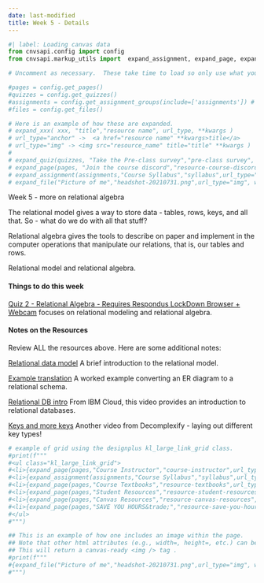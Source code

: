 ```yaml
---
date: last-modified
title: Week 5 - Details
---
```


```python
#| label: Loading canvas data
from cnvsapi.config import config
from cnvsapi.markup_utils import  expand_assignment, expand_page, expand_quiz, expand_file

# Uncomment as necessary.  These take time to load so only use what you need.

#pages = config.get_pages()
#quizzes = config.get_quizzes()
#assignments = config.get_assignment_groups(include=['assignments']) # from Canvas
#files = config.get_files()

# Here is an example of how these are expanded.
# expand_xxx( xxx, "title","resource name", url_type, **kwargs )
# url_type="anchor" ->  <a href="resource name" **kwargs>title</a>
# url_type="img" -> <img src="resource_name" title="title" **kwargs )
#
# expand_quiz(quizzes, "Take the Pre-class survey","pre-class survey", url_type="anchor", target="_blank")
# expand_page(pages, "Join the course discord","resource-course-discord", url_type="anchor", target="_blank")
# expand_assignment(assignments,"Course Syllabus","syllabus",url_type="anchor")
# expand_file("Picture of me","headshot-20210731.png",url_type="img", width="200px")

```

<p class="lead">Week 5 - more on relational algebra</p>

The relational model gives a way to store data - tables, rows, keys, and all that.  So - what do we do with all that stuff?  

Relational algebra gives the tools to describe on paper and implement in the computer operations that manipulate our relations, that is, our tables and rows.

<!-- overview-block-begin -->

<p class="lead">Relational model and relational algebra.</p>
    
<!-- overview-block-end -->


<!-- deliverables-block-begin -->
#### Things to do this week


[Quiz 2 - Relational Algebra - Requires Respondus LockDown Browser + Webcam](https://virginiacommonwealth.instructure.com/courses/122236/assignments/1241122) focuses on relational modeling and relational algebra.

<!-- deliverables-block-end -->

<!-- resources-block-begin -->
#### Notes on the Resources

Review ALL the resources above. Here are some additional notes:
    
[Relational data model](https://virginiacommonwealth.instructure.com/courses/122236/pages/resource-week-5-relational-data-model) A brief introduction to the relational model.


[Example translation](https://virginiacommonwealth.instructure.com/courses/122236/pages/resource-week-5-example-translation) A worked example converting an ER diagram to a relational schema.


[Relational DB intro](https://virginiacommonwealth.instructure.com/courses/122236/pages/resource-week-5-relational-db-intro) From IBM Cloud, this video provides an introduction to relational databases.


[Keys and more keys](https://virginiacommonwealth.instructure.com/courses/122236/pages/resource-week-5-keys-and-more-keys) Another video from Decomplexify - laying out different key types!

<!-- resources-block-end -->



```python
# example of grid using the designplus kl_large_link_grid class.
#print(f"""
#<ul class="kl_large_link_grid">
#<li>{expand_page(pages,"Course Instructor","course-instructor",url_type="anchor")}</li>
#<li>{expand_assignment(assignments,"Course Syllabus","syllabus",url_type="anchor")}</li>
#<li>{expand_page(pages,"Course Textbooks","resource-textbooks",url_type="anchor")}</li>
#<li>{expand_page(pages,"Student Resources","resource-student-resources",url_type="anchor")}</li>
#<li>{expand_page(pages,"Canvas Resources","resource-canvas-resources",url_type="anchor")}</li>
#<li>{expand_page(pages,"SAVE YOU HOURS&trade;","resource-save-you-hours",url_type="anchor")}</li>
#</ul>
#""")
```

```python
## This is an example of how one includes an image within the page.
## Note that other html attributes (e.g., width=, height=, etc.) can be added
## This will return a canvas-ready <img /> tag .
#print(f"""
#{expand_file("Picture of me","headshot-20210731.png",url_type="img", width="200px")}
#""")
```